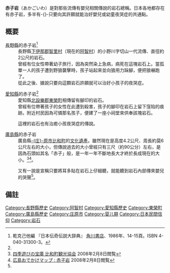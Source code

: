 '''赤子岩'''（あかごいわ）是對那些流傳有嬰兒相關傳說的岩石總稱。日本各地都存在有赤子岩，多半有-{}-只要向其許願就能治好嬰兒或幼童夜哭症的共通點。

== 概要 ==
; [[長野縣|長野縣]]的赤子岩<ref name="denki">乾克己他編 『日本伝奇伝説大辞典』 [[角川書店|角川書店]]、1986年、14-15頁。ISBN 4-040-31300-3。</ref>
: 長野縣[[下伊那郡|下伊那郡]][[智里村|智里村]]（現在的[[阿智村|阿智村]]）的小野川字切山一代流傳、直徑約2公尺的岩石。
: 曾經有位女性帶著幼子旅行，因為突然染上急病，病死在這塊岩石上。當孤單一人的孩子遭到野狼襲擊時，孩子站起來並向狼用力跺腳，便把狼嚇跑了。
: 從此之後、據說只要向這顆岩石許願就可以治好小孩子的夜哭症。

; [[愛知縣|愛知縣]]的赤子岩<ref name="denki" />
: 愛知縣[[北設樂郡|北設樂郡]][[東榮町|東榮町]]相傳留有腳印的岩石。
:曾經有位帶著孩子的女性在此遭到殺害，孩子的腳印在岩石上留下窪陷的痕跡。附近村民因為可憐那名孩子，便建了一座小祠堂來供奉該塊岩石。

: 這裡的岩石也有治癒小孩夜哭症的傳說。

; [[廣島縣|廣島縣]]的赤子岩
: 廣島縣[[庄原市|-{庄}-原市]][[比和町|比和町]]的[[文化遺產|文化遺產]]。雖然現在是高度4.2公尺、周長約莫6公尺左右的大小，但傳說過去的大小曾經只有三尺（約90公分）左右，是因為石頭如其名「赤子」般，是一年一年不斷地長大才終於長成現在的大小。<ref>[http://www.hiwa.jp/ 四季遊びの宝庫 比和町観光協会] {{Wayback|url=http://www.hiwa.jp/ |date=20210225053215 }} 2008年2月8日閲覧</ref><ref name="odekakemap">[http://hiroshima.o-map.com/facility.php?f_cd=007v 広島おでかけマップ : 赤子岩] {{Wayback|url=http://hiroshima.o-map.com/facility.php?f_cd=007v |date=20160304132014 }} 2008年2月8日閲覧</ref>。

:又有一說是宣稱只要將耳多貼在岩石上仔細聽，就能聽到岩石內部傳來嬰兒的哭聲<ref name="odekakemap"/>。

== 備註 ==

{{reflist|2}}

{{DEFAULTSORT:あかこいわ}}
<!--
[[Category:妖怪|あかこいわ]]-->
[[Category:長野縣歷史|Category:長野縣歷史]]
[[Category:阿智村|Category:阿智村]]
[[Category:愛知縣歷史|Category:愛知縣歷史]]
[[Category:東榮町|Category:東榮町]]
[[Category:廣島縣歷史|Category:廣島縣歷史]]
[[Category:庄原市|Category:庄原市]]
[[Category:婴儿期|Category:婴儿期]]
[[Category:日本民間信仰|Category:日本民間信仰]]
[[Category:岩石|Category:岩石]]